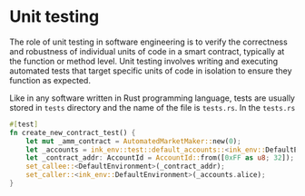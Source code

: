 # Unit testing

The role of unit testing in software engineering is to verify the correctness and robustness of individual units of code in a smart contract, typically at the function or method level. Unit testing involves writing and executing automated tests that target specific units of code in isolation to ensure they function as expected. 

Like in any software written in Rust programming language, tests are usually stored in `tests` directory and the name of the file is `tests.rs`. In the `tests.rs` 



```rust
#[test]
fn create_new_contract_test() {
    let mut _amm_contract = AutomatedMarketMaker::new(0);
    let _accounts = ink_env::test::default_accounts::<ink_env::DefaultEnvironment>();
    let _contract_addr: AccountId = AccountId::from([0xFF as u8; 32]);
    set_callee::<DefaultEnvironment>(_contract_addr);
    set_caller::<ink_env::DefaultEnvironment>(_accounts.alice);
}
```
